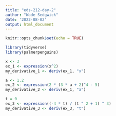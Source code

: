 ```yaml
---
title: "eds-212-day-2"
author: "Wade Sedgwick"
date: '2022-08-02'
output: html_document
---
```


```r
knitr::opts_chunk$set(echo = TRUE)
```

```r

library(tidyverse)
library(palmerpenguins)


```


```r
x <- 3
ex_1 <- expression(x^2)
my_derivative_1 <- deriv(ex_1, "x")
```


```r
a <- 1.2
ex_2 <- expression(2 * (3 * a + 2)^4 - 5)
my_derivative_2 <- deriv(ex_1, "a")
```


```r
t = 0
ex_3 <- expression((-4 * t) / (t ^ 2 + 1) ^ 3)
my_derivative_3 <- deriv(ex_3, "t")
```





